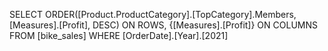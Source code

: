 SELECT
  ORDER([Product.ProductCategory].[TopCategory].Members, [Measures].[Profit], DESC) ON ROWS,
  {[Measures].[Profit]} ON COLUMNS
FROM
  [bike_sales]
WHERE
  [OrderDate].[Year].[2021]
